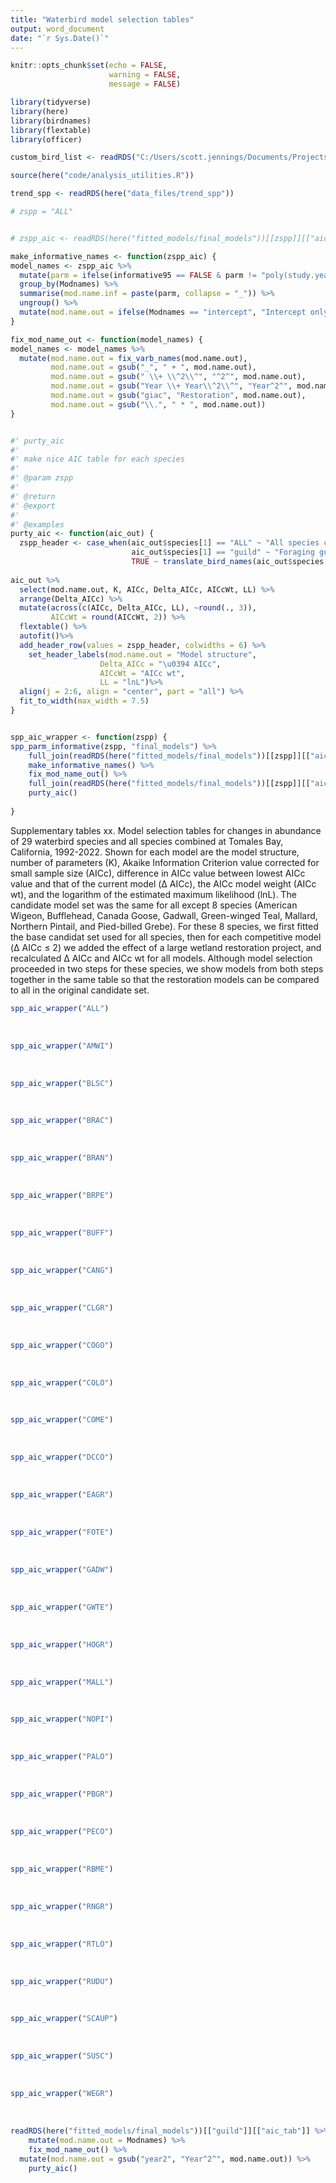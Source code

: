 ```yaml
---
title: "Waterbird model selection tables"
output: word_document
date: "`r Sys.Date()`"
---
```


```r
knitr::opts_chunk$set(echo = FALSE,
                      warning = FALSE,
                      message = FALSE)
```

```r

library(tidyverse)
library(here)
library(birdnames)
library(flextable)
library(officer)

custom_bird_list <- readRDS("C:/Users/scott.jennings/Documents/Projects/my_R_general/birdnames_support/data/custom_bird_list")

source(here("code/analysis_utilities.R"))

trend_spp <- readRDS(here("data_files/trend_spp"))


```

```r

# zspp = "ALL"


# zspp_aic <- readRDS(here("fitted_models/final_models"))[[zspp]][["aic_tab"]]

make_informative_names <- function(zspp_aic) {
model_names <- zspp_aic %>% 
  mutate(parm = ifelse(informative95 == FALSE & parm != "poly(study.year, 2)1", sprintf(paste(parm, "^\u2020^", sep = "")), parm)) %>% 
  group_by(Modnames) %>% 
  summarise(mod.name.inf = paste(parm, collapse = "_")) %>% 
  ungroup() %>% 
  mutate(mod.name.out = ifelse(Modnames == "intercept", "Intercept only", mod.name.inf))
}

fix_mod_name_out <- function(model_names) {
model_names <- model_names %>% 
  mutate(mod.name.out = fix_varb_names(mod.name.out),
         mod.name.out = gsub("_", " + ", mod.name.out),
         mod.name.out = gsub(" \\+ \\^2\\^", "^2^", mod.name.out),
         mod.name.out = gsub("Year \\+ Year\\^2\\^", "Year^2^", mod.name.out),
         mod.name.out = gsub("giac", "Restoration", mod.name.out),
         mod.name.out = gsub("\\.", " * ", mod.name.out))
} 


#' purty_aic
#' 
#' make nice AIC table for each species
#'
#' @param zspp 
#'
#' @return
#' @export
#'
#' @examples
purty_aic <- function(aic_out) {
  zspp_header <- case_when(aic_out$species[1] == "ALL" ~ "All species combined", 
                           aic_out$species[1] == "guild" ~ "Foraging guild", 
                           TRUE ~ translate_bird_names(aic_out$species[1], "alpha.code", "common.name"))
  
aic_out %>% 
  select(mod.name.out, K, AICc, Delta_AICc, AICcWt, LL) %>% 
  arrange(Delta_AICc) %>% 
  mutate(across(c(AICc, Delta_AICc, LL), ~round(., 3)),
         AICcWt = round(AICcWt, 2)) %>% 
  flextable() %>% 
  autofit()%>% 
  add_header_row(values = zspp_header, colwidths = 6) %>% 
    set_header_labels(mod.name.out = "Model structure",
                    Delta_AICc = "\u0394 AICc",
                    AICcWt = "AICc wt",
                    LL = "lnL")%>% 
  align(j = 2:6, align = "center", part = "all") %>% 
  fit_to_width(max_width = 7.5)
}


spp_aic_wrapper <- function(zspp) {
spp_parm_informative(zspp, "final_models") %>%
    full_join(readRDS(here("fitted_models/final_models"))[[zspp]][["aic_tab"]] %>% dplyr::select(Modnames, Delta_AICc)) %>%
    make_informative_names() %>% 
    fix_mod_name_out() %>%
    full_join(readRDS(here("fitted_models/final_models"))[[zspp]][["aic_tab"]]) %>%
    purty_aic()  
  
}

```

Supplementary tables xx. Model selection tables for changes in abundance of 29 waterbird species and all species combined at Tomales Bay, California, 1992-2022. Shown for each model are the model structure, number of parameters (K), Akaike Information Criterion value corrected for small sample size (AICc), difference in AICc value between lowest AICc value and that of the current model (Δ AICc), the AICc model weight (AICc wt), and the logarithm of the estimated maximum likelihood (lnL). The candidate model set was the same for all except 8 species (American Wigeon, Bufflehead, Canada Goose, Gadwall, Green-winged Teal, Mallard, Northern Pintail, and Pied-billed Grebe). For these 8 species, we first fitted the base candidat set used for all species, then for each competitive model (Δ AICc ≤ 2) we added the effect of a large wetland restoration project, and recalculated Δ AICc and AICc wt for all models. Although model selection proceeded in two steps for these species, we show models from both steps together in the same table so that the restoration models can be compared to all in the original candidate set.

```r
spp_aic_wrapper("ALL")

```
<br>

```r
spp_aic_wrapper("AMWI")  
```
<br>

```r
spp_aic_wrapper("BLSC")  
```
<br>

```r
spp_aic_wrapper("BRAC")  
```
<br>

```r
spp_aic_wrapper("BRAN")  
```
<br>

```r
spp_aic_wrapper("BRPE")  
```
<br>

```r
spp_aic_wrapper("BUFF")  
```
<br>

```r
spp_aic_wrapper("CANG")  
```
<br>

```r
spp_aic_wrapper("CLGR")  
```
<br>

```r
spp_aic_wrapper("COGO")  
```
<br>

```r
spp_aic_wrapper("COLO")  
```
<br>

```r
spp_aic_wrapper("COME")  
```
<br>

```r
spp_aic_wrapper("DCCO")  
```
<br>

```r
spp_aic_wrapper("EAGR")  
```
<br>

```r
spp_aic_wrapper("FOTE")  
```
<br>

```r
spp_aic_wrapper("GADW")  
```
<br>

```r
spp_aic_wrapper("GWTE")  
```
<br>

```r
spp_aic_wrapper("HOGR")  
```
<br>

```r
spp_aic_wrapper("MALL")  
```
<br>

```r
spp_aic_wrapper("NOPI")  
```
<br>

```r
spp_aic_wrapper("PALO")  
```
<br>

```r
spp_aic_wrapper("PBGR")  
```
<br>

```r
spp_aic_wrapper("PECO")  
```
<br>

```r
spp_aic_wrapper("RBME")  
```
<br>

```r
spp_aic_wrapper("RNGR")  
```
<br>

```r
spp_aic_wrapper("RTLO")  
```
<br>

```r
spp_aic_wrapper("RUDU")  
```
<br>

```r
spp_aic_wrapper("SCAUP")  
```
<br>

```r
spp_aic_wrapper("SUSC")  
```
<br>

```r
spp_aic_wrapper("WEGR")  
```
<br>  


```r

readRDS(here("fitted_models/final_models"))[["guild"]][["aic_tab"]] %>%
    mutate(mod.name.out = Modnames) %>% 
    fix_mod_name_out() %>%
  mutate(mod.name.out = gsub("year2", "Year^2^", mod.name.out)) %>% 
    purty_aic() 
```

